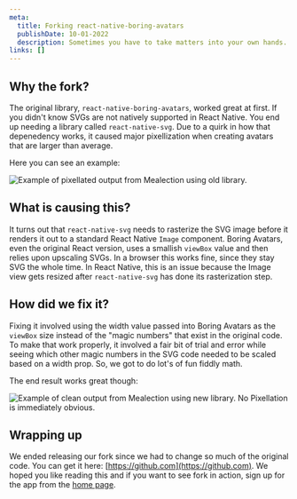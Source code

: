 ```yaml
---
meta:
  title: Forking react-native-boring-avatars
  publishDate: 10-01-2022
  description: Sometimes you have to take matters into your own hands. We forked react-native-boring-avatars because it the drawing method produced low resolution output at large sizes.
links: []
---
```



## Why the fork?

The original library, `react-native-boring-avatars`, worked great at first. If you didn't know SVGs are not natively supported in React Native. You end up needing a library called `react-native-svg`. Due to a quirk in how that depenedency works, it caused major pixellization when creating avatars that are larger than average.

Here you can see an example:

<img
  alt="Example of pixellated output from Mealection using old library."
  src={PixellatedImage}
/>

## What is causing this?

It turns out that `react-native-svg` needs to rasterize the SVG image before it renders it out to a standard React Native `Image` component. Boring Avatars, even the original React version, uses a smallish `viewBox` value and then relies upon upscaling SVGs. In a browser this works fine, since they stay SVG the whole time. In React Native, this is an issue because the Image view gets resized after `react-native-svg` has done its rasterization step.

## How did we fix it?

Fixing it involved using the width value passed into Boring Avatars as the `viewBox` size instead of the "magic numbers" that exist in the original code. To make that work properly, it involved a fair bit of trial and error while seeing which other magic numbers in the SVG code needed to be scaled based on a width prop. So, we got to do lot's of fun fiddly math.

The end result works great though:

<img
  alt="Example of clean output from Mealection using new library. No Pixellation is immediately obvious."
  src={CleanImage}
/>

## Wrapping up

We ended releasing our fork since we had to change so much of the original code. You can get it here: [https://github.com](https://github.com). We hoped you like reading this and if you want to see fork in action, sign up for the app from the [home page](https://mealection.com).
